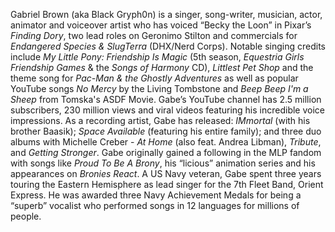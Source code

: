 Gabriel Brown (aka Black Gryph0n) is a singer, song-writer, musician, actor, animator and voiceover artist who has voiced “Becky the Loon” in Pixar’s _Finding Dory_, two lead roles on Geronimo Stilton and commercials for _Endangered Species & SlugTerra_ (DHX/Nerd Corps). Notable singing credits include _My Little Pony: Friendship Is Magic_ (5th season, _Equestria Girls Friendship Games_ & the _Songs of Harmony_ CD), _Littlest Pet Shop_ and the theme song for _Pac-Man & the Ghostly Adventures_ as well as popular YouTube songs _No Mercy_ by the Living Tombstone and _Beep Beep I'm a Sheep_ from Tomska's ASDF Movie. Gabe’s YouTube channel has 2.5 million subscribers, 230 million views and viral videos featuring his incredible voice impressions. As a recording artist, Gabe has released: _IMmortal_ (with his brother Baasik); _Space Available_ (featuring his entire family); and three duo albums with Michelle Creber - _At Home_ (also feat. Andrea Libman), _Tribute_, and _Getting Stronger_. Gabe originally gained a following in the MLP fandom with songs like _Proud To Be A Brony_, his “licious” animation series and his appearances on _Bronies React_. A US Navy veteran, Gabe spent three years touring the Eastern Hemisphere as lead singer for the 7th Fleet Band, Orient Express. He was awarded three Navy Achievement Medals for being a “superb” vocalist who performed songs in 12 languages for millions of people.
